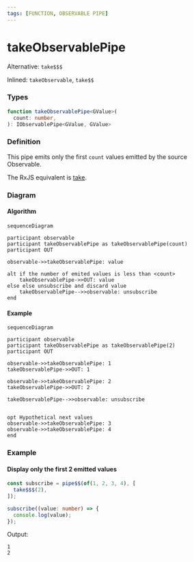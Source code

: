 ```yaml
---
tags: [FUNCTION, OBSERVABLE PIPE]
---
```


# takeObservablePipe

Alternative: `take$$$`

Inlined: `takeObservable`, `take$$`

### Types

```ts
function takeObservablePipe<GValue>(
  count: number,
): IObservablePipe<GValue, GValue>
```

### Definition

This pipe emits only the first `count` values emitted by the source Observable.

The RxJS equivalent is [take](https://rxjs.dev/api/operators/take).

### Diagram

#### Algorithm

```mermaid
sequenceDiagram

participant observable
participant takeObservablePipe as takeObservablePipe(count)
participant OUT

observable->>takeObservablePipe: value

alt if the number of emited values is less than <count>
    takeObservablePipe->>OUT: value
else else unsubscribe and discard value
    takeObservablePipe-->>observable: unsubscribe
end
```

#### Example

```mermaid
sequenceDiagram

participant observable
participant takeObservablePipe as takeObservablePipe(2)
participant OUT

observable->>takeObservablePipe: 1
takeObservablePipe->>OUT: 1

observable->>takeObservablePipe: 2
takeObservablePipe->>OUT: 2

takeObservablePipe-->>observable: unsubscribe


opt Hypothetical next values
observable->>takeObservablePipe: 3
observable->>takeObservablePipe: 4
end
```

### Example

#### Display only the first 2 emitted values

```ts
const subscribe = pipe$$(of(1, 2, 3, 4), [
  take$$$(2),
]);

subscribe((value: number) => {
  console.log(value);
});
```

Output:

```text
1
2
```

